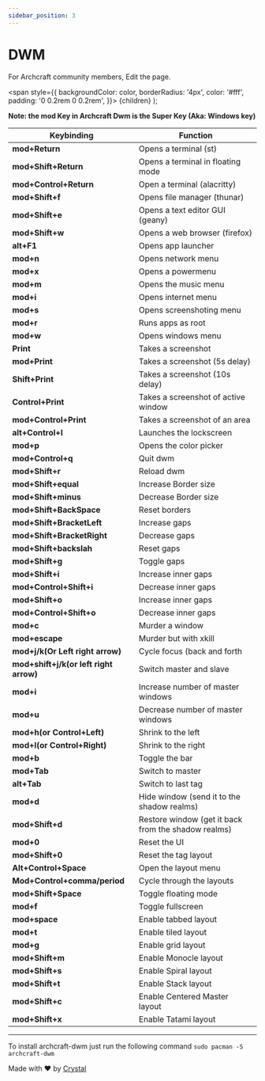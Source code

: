 ```yaml
---
sidebar_position: 3
---
```


# DWM

For Archcraft community members, Edit the page.

<!-- Tabs -->

<!-- Badges -->
  <span
    style={{
      backgroundColor: color,
      borderRadius: '4px',
      color: '#fff',
      padding: '0 0.2rem 0 0.2rem',
    }}>
    {children}
  </span>
);


**Note: the mod Key in Archcraft Dwm is the Super Key (Aka: Windows key)**

|Keybinding | Function |
|------------ | ------------- |
|**mod+Return** | Opens a terminal (st) |
|**mod+Shift+Return** | Opens a terminal in floating mode |
|**mod+Control+Return**| Open a terminal (alacritty)
|**mod+Shift+f** | Opens file manager (thunar) |
|**mod+Shift+e** | Opens a text editor GUI (geany) |
|**mod+Shift+w** | Opens a web browser (firefox) |
|**alt+F1** | Opens app launcher |
|**mod+n** | Opens network menu |
|**mod+x** | Opens a powermenu |
|**mod+m** | Opens the music menu |
|**mod+i** | Opens internet menu |
|**mod+s** | Opens screenshoting menu |
|**mod+r** | Runs apps as root |
|**mod+w** | Opens windows menu |
|**Print** | Takes a screenshot |
|**mod+Print** | Takes a screenshot (5s delay) |
|**Shift+Print** | Takes a screenshot (10s delay)|
|**Control+Print** | Takes a screenshot of active window |
|**mod+Control+Print** | Takes a screenshot of an area |
|**alt+Control+l** | Launches the lockscreen |
|**mod+p**| Opens the color picker |
|**mod+Control+q**| Quit dwm |
|**mod+Shift+r**| Reload dwm |
|**mod+Shift+equal**| Increase Border size |
|**mod+Shift+minus**| Decrease Border size |
|**mod+Shift+BackSpace**| Reset borders |
|**mod+Shift+BracketLeft**| Increase gaps |
|**mod+Shift+BracketRight**| Decrease gaps |
|**mod+Shift+backslah**| Reset gaps |
|**mod+Shift+g**| Toggle gaps |
|**mod+Shift+i**| Increase inner gaps |
|**mod+Control+Shift+i**| Decrease inner gaps |
|**mod+Shift+o**| Increase inner gaps |
|**mod+Control+Shift+o**| Decrease inner gaps |
|**mod+c**| Murder a window |
|**mod+escape**| Murder but with xkill |
|**mod+j/k(Or Left right arrow)** | Cycle focus (back and forth |
|**mod+shift+j/k(or left right arrow)**| Switch master and slave |
|**mod+i** | Increase number of master windows |
|**mod+u**| Decrease number of master windows |
|**mod+h(or Control+Left)**| Shrink to the left |
|**mod+l(or Control+Right)**| Shrink to the right |
|**mod+b**| Toggle the bar |
|**mod+Tab**| Switch to master |
|**alt+Tab**| Switch to last tag |
|**mod+d**| Hide window (send it to the shadow realms) |
|**mod+Shift+d**| Restore window (get it back from the shadow realms) |
|**mod+0**| Reset the UI |
|**mod+Shift+0**| Reset the tag layout |
|**Alt+Control+Space**| Open the layout menu |
|**Mod+Control+comma/period**| Cycle through the layouts |
|**mod+Shift+Space**| Toggle floating mode |
|**mod+f**| Toggle fullscreen |
|**mod+space**| Enable tabbed layout |
|**mod+t**| Enable tiled layout |
|**mod+g**| Enable grid layout |
|**mod+Shift+m**| Enable Monocle layout |
|**mod+Shift+s**| Enable Spiral layout |
|**mod+Shift+t**| Enable Stack layout |
|**mod+Shift+c**| Enable Centered Master layout |
|**mod+Shift+x**| Enable Tatami layout |

---

To install archcraft-dwm just run the following command `sudo pacman -S archcraft-dwm`


Made with ❤️ by [Crystal](https://https://github.com/Archenagechan) 

